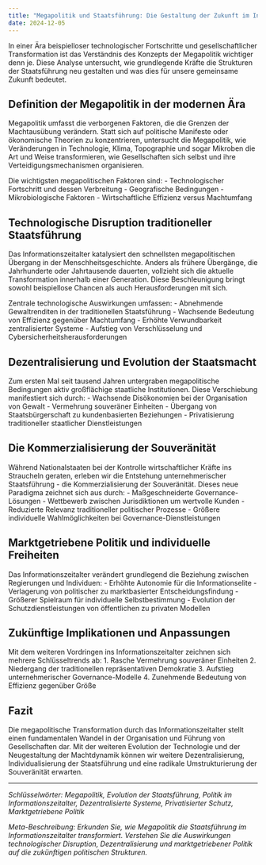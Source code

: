 ```yaml
---
title: "Megapolitik und Staatsführung: Die Gestaltung der Zukunft im Informationszeitalter"
date: 2024-12-05
---
```


In einer Ära beispielloser technologischer Fortschritte und gesellschaftlicher Transformation ist das Verständnis des Konzepts der Megapolitik wichtiger denn je. Diese Analyse untersucht, wie grundlegende Kräfte die Strukturen der Staatsführung neu gestalten und was dies für unsere gemeinsame Zukunft bedeutet.

## Definition der Megapolitik in der modernen Ära

Megapolitik umfasst die verborgenen Faktoren, die die Grenzen der Machtausübung verändern. Statt sich auf politische Manifeste oder ökonomische Theorien zu konzentrieren, untersucht die Megapolitik, wie Veränderungen in Technologie, Klima, Topographie und sogar Mikroben die Art und Weise transformieren, wie Gesellschaften sich selbst und ihre Verteidigungsmechanismen organisieren.

Die wichtigsten megapolitischen Faktoren sind:
- Technologischer Fortschritt und dessen Verbreitung
- Geografische Bedingungen
- Mikrobiologische Faktoren
- Wirtschaftliche Effizienz versus Machtumfang

## Technologische Disruption traditioneller Staatsführung

Das Informationszeitalter katalysiert den schnellsten megapolitischen Übergang in der Menschheitsgeschichte. Anders als frühere Übergänge, die Jahrhunderte oder Jahrtausende dauerten, vollzieht sich die aktuelle Transformation innerhalb einer Generation. Diese Beschleunigung bringt sowohl beispiellose Chancen als auch Herausforderungen mit sich.

Zentrale technologische Auswirkungen umfassen:
- Abnehmende Gewaltrenditen in der traditionellen Staatsführung
- Wachsende Bedeutung von Effizienz gegenüber Machtumfang
- Erhöhte Verwundbarkeit zentralisierter Systeme
- Aufstieg von Verschlüsselung und Cybersicherheitsherausforderungen

## Dezentralisierung und Evolution der Staatsmacht

Zum ersten Mal seit tausend Jahren untergraben megapolitische Bedingungen aktiv großflächige staatliche Institutionen. Diese Verschiebung manifestiert sich durch:
- Wachsende Disökonomien bei der Organisation von Gewalt
- Vermehrung souveräner Einheiten
- Übergang von Staatsbürgerschaft zu kundenbasierten Beziehungen
- Privatisierung traditioneller staatlicher Dienstleistungen

## Die Kommerzialisierung der Souveränität

Während Nationalstaaten bei der Kontrolle wirtschaftlicher Kräfte ins Straucheln geraten, erleben wir die Entstehung unternehmerischer Staatsführung - die Kommerzialisierung der Souveränität. Dieses neue Paradigma zeichnet sich aus durch:
- Maßgeschneiderte Governance-Lösungen
- Wettbewerb zwischen Jurisdiktionen um wertvolle Kunden
- Reduzierte Relevanz traditioneller politischer Prozesse
- Größere individuelle Wahlmöglichkeiten bei Governance-Dienstleistungen

## Marktgetriebene Politik und individuelle Freiheiten

Das Informationszeitalter verändert grundlegend die Beziehung zwischen Regierungen und Individuen:
- Erhöhte Autonomie für die Informationselite
- Verlagerung von politischer zu marktbasierter Entscheidungsfindung
- Größerer Spielraum für individuelle Selbstbestimmung
- Evolution der Schutzdienstleistungen von öffentlichen zu privaten Modellen

## Zukünftige Implikationen und Anpassungen

Mit dem weiteren Vordringen ins Informationszeitalter zeichnen sich mehrere Schlüsseltrends ab:
1. Rasche Vermehrung souveräner Einheiten
2. Niedergang der traditionellen repräsentativen Demokratie
3. Aufstieg unternehmerischer Governance-Modelle
4. Zunehmende Bedeutung von Effizienz gegenüber Größe

## Fazit

Die megapolitische Transformation durch das Informationszeitalter stellt einen fundamentalen Wandel in der Organisation und Führung von Gesellschaften dar. Mit der weiteren Evolution der Technologie und der Neugestaltung der Machtdynamik können wir weitere Dezentralisierung, Individualisierung der Staatsführung und eine radikale Umstrukturierung der Souveränität erwarten.

---

*Schlüsselwörter: Megapolitik, Evolution der Staatsführung, Politik im Informationszeitalter, Dezentralisierte Systeme, Privatisierter Schutz, Marktgetriebene Politik*

*Meta-Beschreibung: Erkunden Sie, wie Megapolitik die Staatsführung im Informationszeitalter transformiert. Verstehen Sie die Auswirkungen technologischer Disruption, Dezentralisierung und marktgetriebener Politik auf die zukünftigen politischen Strukturen.*